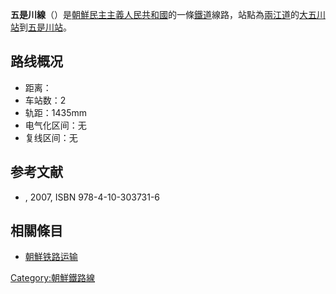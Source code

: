'''五是川線'''（{{kor|名=北|諺=오시천선|漢=五是川線|羅=Osich'ŏn sŏn|f=y}}）是[[朝鮮民主主義人民共和國|朝鮮民主主義人民共和國]]的一條[[鐵道|鐵道]]線路，站點為[[兩江道|兩江道]]的[[大五川站|大五川站]]到[[五是川站|五是川站]]。

==路线概况==
*距离：
*车站数：2
*轨距：1435mm
*电气化区间：无
*复线区间：无

==参考文献==
* {{lang|ja|国分隼人, 《将軍様の鉄道 北朝鮮鉄道事情》, 新潮社}}, 2007, ISBN 978-4-10-303731-6

==相關條目==
* [[朝鮮铁路运输|朝鮮铁路运输]]

{{朝鮮鐵路線}}
{{五是川線}}

[[Category:朝鮮鐵路線|Category:朝鮮鐵路線]]